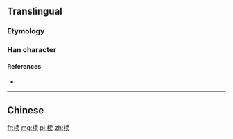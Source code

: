 {{also|櫝}}
==Translingual==

===Etymology===
{{Han simp|櫝|f=賣|t=卖}}

===Han character===
{{Han char|rn=75|rad=木|as=08|sn=12|four=|canj=DJNK|ids=⿰木卖}}

====References====
* {{Han ref|kx=0537.131|hdz=21228.040|uh=691F|ud=26911}}

----

==Chinese==
{{zh-see|櫝}}

[[fr:椟]]
[[mg:椟]]
[[pl:椟]]
[[zh:椟]]